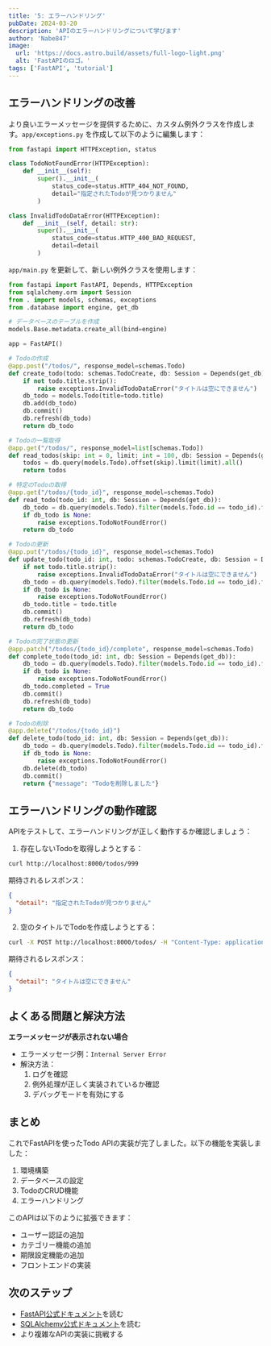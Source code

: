 ```yaml
---
title: '5: エラーハンドリング'
pubDate: 2024-03-20
description: 'APIのエラーハンドリングについて学びます'
author: 'Nabe847'
image:
  url: 'https://docs.astro.build/assets/full-logo-light.png'
  alt: 'FastAPIのロゴ。'
tags: ['FastAPI', 'tutorial']
---
```


## エラーハンドリングの改善

より良いエラーメッセージを提供するために、カスタム例外クラスを作成します。`app/exceptions.py` を作成して以下のように編集します：

```python
from fastapi import HTTPException, status

class TodoNotFoundError(HTTPException):
    def __init__(self):
        super().__init__(
            status_code=status.HTTP_404_NOT_FOUND,
            detail="指定されたTodoが見つかりません"
        )

class InvalidTodoDataError(HTTPException):
    def __init__(self, detail: str):
        super().__init__(
            status_code=status.HTTP_400_BAD_REQUEST,
            detail=detail
        )
```

`app/main.py` を更新して、新しい例外クラスを使用します：

```python
from fastapi import FastAPI, Depends, HTTPException
from sqlalchemy.orm import Session
from . import models, schemas, exceptions
from .database import engine, get_db

# データベースのテーブルを作成
models.Base.metadata.create_all(bind=engine)

app = FastAPI()

# Todoの作成
@app.post("/todos/", response_model=schemas.Todo)
def create_todo(todo: schemas.TodoCreate, db: Session = Depends(get_db)):
    if not todo.title.strip():
        raise exceptions.InvalidTodoDataError("タイトルは空にできません")
    db_todo = models.Todo(title=todo.title)
    db.add(db_todo)
    db.commit()
    db.refresh(db_todo)
    return db_todo

# Todoの一覧取得
@app.get("/todos/", response_model=list[schemas.Todo])
def read_todos(skip: int = 0, limit: int = 100, db: Session = Depends(get_db)):
    todos = db.query(models.Todo).offset(skip).limit(limit).all()
    return todos

# 特定のTodoの取得
@app.get("/todos/{todo_id}", response_model=schemas.Todo)
def read_todo(todo_id: int, db: Session = Depends(get_db)):
    db_todo = db.query(models.Todo).filter(models.Todo.id == todo_id).first()
    if db_todo is None:
        raise exceptions.TodoNotFoundError()
    return db_todo

# Todoの更新
@app.put("/todos/{todo_id}", response_model=schemas.Todo)
def update_todo(todo_id: int, todo: schemas.TodoCreate, db: Session = Depends(get_db)):
    if not todo.title.strip():
        raise exceptions.InvalidTodoDataError("タイトルは空にできません")
    db_todo = db.query(models.Todo).filter(models.Todo.id == todo_id).first()
    if db_todo is None:
        raise exceptions.TodoNotFoundError()
    db_todo.title = todo.title
    db.commit()
    db.refresh(db_todo)
    return db_todo

# Todoの完了状態の更新
@app.patch("/todos/{todo_id}/complete", response_model=schemas.Todo)
def complete_todo(todo_id: int, db: Session = Depends(get_db)):
    db_todo = db.query(models.Todo).filter(models.Todo.id == todo_id).first()
    if db_todo is None:
        raise exceptions.TodoNotFoundError()
    db_todo.completed = True
    db.commit()
    db.refresh(db_todo)
    return db_todo

# Todoの削除
@app.delete("/todos/{todo_id}")
def delete_todo(todo_id: int, db: Session = Depends(get_db)):
    db_todo = db.query(models.Todo).filter(models.Todo.id == todo_id).first()
    if db_todo is None:
        raise exceptions.TodoNotFoundError()
    db.delete(db_todo)
    db.commit()
    return {"message": "Todoを削除しました"}
```

## エラーハンドリングの動作確認

APIをテストして、エラーハンドリングが正しく動作するか確認しましょう：

1. 存在しないTodoを取得しようとする：
```bash
curl http://localhost:8000/todos/999
```
期待されるレスポンス：
```json
{
  "detail": "指定されたTodoが見つかりません"
}
```

2. 空のタイトルでTodoを作成しようとする：
```bash
curl -X POST http://localhost:8000/todos/ -H "Content-Type: application/json" -d '{"title": ""}'
```
期待されるレスポンス：
```json
{
  "detail": "タイトルは空にできません"
}
```

## よくある問題と解決方法

**エラーメッセージが表示されない場合**

- エラーメッセージ例：`Internal Server Error`
- 解決方法：
  1. ログを確認
  2. 例外処理が正しく実装されているか確認
  3. デバッグモードを有効にする

## まとめ

これでFastAPIを使ったTodo APIの実装が完了しました。以下の機能を実装しました：

1. 環境構築
2. データベースの設定
3. TodoのCRUD機能
4. エラーハンドリング

このAPIは以下のように拡張できます：

- ユーザー認証の追加
- カテゴリー機能の追加
- 期限設定機能の追加
- フロントエンドの実装

## 次のステップ

- [FastAPI公式ドキュメント](https://fastapi.tiangolo.com/)を読む
- [SQLAlchemy公式ドキュメント](https://docs.sqlalchemy.org/)を読む
- より複雑なAPIの実装に挑戦する 